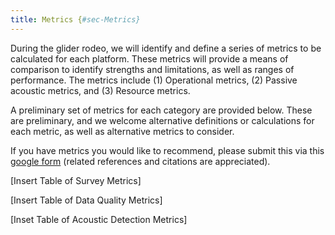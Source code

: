 ```yaml
---
title: Metrics {#sec-Metrics}
---
```


During the glider rodeo, we will identify and define a series of metrics to be calculated for each platform. These metrics will provide a means of comparison to identify strengths and limitations, as well as ranges of performance. The metrics include (1) Operational metrics, (2) Passive acoustic metrics, and (3) Resource metrics.

A preliminary set of metrics for each category are provided below. These are preliminary, and we welcome alternative definitions or calculations for each metric, as well as alternative metrics to consider.

If you have metrics you would like to recommend, please submit this via this [google form](https://forms.gle/tYZY8YjMZH11QhiA6) (related references and citations are appreciated).

\[Insert Table of Survey Metrics\]

\[Insert Table of Data Quality Metrics\]

\[Inset Table of Acoustic Detection Metrics\]
